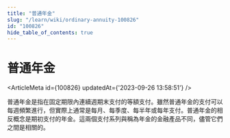 ```yaml
---
title: "普通年金"
slug: "/learn/wiki/ordinary-annuity-100826"
id: "100826"
hide_table_of_contents: true
---
```



# 普通年金

<ArticleMeta id={100826} updatedAt={'2023-09-26 13:58:51'} />
<div className='border-solid border-b border-t-0 my-4 border-[var(--ifm-color-gray-300)]' />

普通年金是指在固定期限內連續週期末支付的等額支付。雖然普通年金的支付可以每週頻繁進行，但實際上通常是每月、每季度、每半年或每年支付。普通年金的相反概念是期初支付的年金。這兩個支付系列與稱為年金的金融產品不同，儘管它們之間是相關的。
